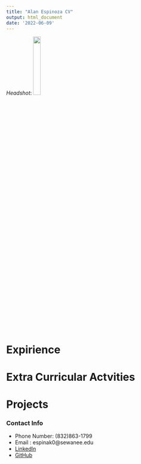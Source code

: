 ```yaml
---
title: "Alan Espinoza CV"
output: html_document
date: '2022-06-09'
---
```

*Headshot*: ![](D:/2_ExtraCurricular/5_Resume/20210917-DSC01720-Original.jpg){width=20%}

# Expirience

# Extra Curricular Actvities

# Projects

### Contact Info
 - Phone Number: (832)863-1799
 - Email : espinak0@sewanee.edu
 - [LinkedIn](www.linkedin.com/in/alankespinoza)
 - [GitHub](www.github.com/alankespinoza)

